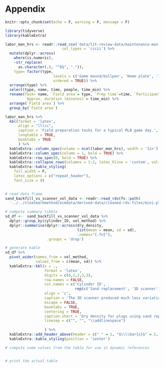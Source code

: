 
# Appendix {#appendix}

```r
knitr::opts_chunk$set(echo = F, warning = F, message = F)
```

```r
library(tidyverse)
library(kableExtra)
```



```r
labor_man_hrs <- readr::read_csv('data/lit-review-data/maintenance-man-hrs.csv',
                          col_types = 'cccii') %>% 
  mutate(dplyr::across(
    where(is.numeric),
    ~str_replace(
      as.character(.), "^0$", "-")),
    type= factor(type, 
                      levels = c('Game mound/bullpen', 'Home plate', 'Infield skin', 'Turf', 'Warning track'),
                      ordered = TRUE)) %>%
  arrange(type) %>% 
  select(type, name, time, people, time_min) %>% 
  rename(Task= name, `Field area`= type, `Prep time`=time, `Participants`=people,
         `Approx. duration (minutes)`= time_min) %>% 
  arrange(`Field area`) %>% 
  group_by(`Field area`)

labor_man_hrs %>% 
  kbl(format = 'latex',
      align = "lllcc", 
      caption = 'Field preparation tasks for a typical MLB game day.', 
      longtable = TRUE, 
      booktabs = TRUE
      ) %>%
  kableExtra::column_spec(column = ncol(labor_man_hrs), width = '1in') %>% 
  kableExtra::column_spec(column = 1, bold = TRUE) %>% 
  kableExtra::row_spec(0, bold = TRUE) %>% 
  kableExtra::collapse_rows(columns = 1:2, latex_hline = 'custom', valign = 'top') %>% 
  kableExtra::kable_styling(
    full_width = F, 
    latex_options = c("repeat_header"),
    font_size = 9) 
  

```



<!-- scatter for sand replacement vs 3D scanner methods for computing dry density 
 of ~21 mm plug   -->

```r
# read data frame  
sand_backfill_vs_scanner_vol_data <- readr::read_rds(fs::path(
  '../../cleatmarkmethod/ecmdata/derived-data/cleaned-rds-files/mini-plug-density-comp-cleaned-data.rds') )

# compute summary tibble 
sd_df <-  sand_backfill_vs_scanner_vol_data %>% 
  dplyr::group_by(cylinder_ID, vol_method) %>% 
  dplyr::summarise(dplyr::across(dry_density, 
                                 list(mean = mean, sd = sd), 
                                 .names="{.fn}"),
                   .groups = 'drop')

# generate kable
sd_df %>% 
  pivot_wider(names_from = vol_method,
              values_from = c(mean, sd)) %>% 
  kableExtra::kbl(x = .,
                  format = 'latex',
                  digits = c(0,2,2,3,3),
                  row.names = FALSE,
                  col.names = c('Cylinder ID',
                                rep(c('Sand replacement', '3D scanner'), 2)),
                  align = 'c',
                  caption = 'The 3D scanner produced much less variation in the computed dry density than the sand replacement method. Mean ($\\\\bar{x}$) and standard deviation ($\\\\sigma$) values reflect the value for 5 replicate measurements made on a given cleat-mark specimen.',
                  escape = FALSE,
                  booktabs = TRUE,
                  centering = TRUE,
                  caption.short = 'Dry density for plugs using sand replacement vs. 3D scanner',
                  linesep = c("", "", "\\addlinespace")
                  
                  ) %>% 
  kableExtra::add_header_above(header = c(" " = 1, "$\\\\bar{x}$" = 2, "$\\\\sigma$"= 2), escape = FALSE, bold = TRUE) %>% 
  kableExtra::kable_styling(position = 'center')

# compute some values from the table for use in dynamic references 


# print the actual table 





```
